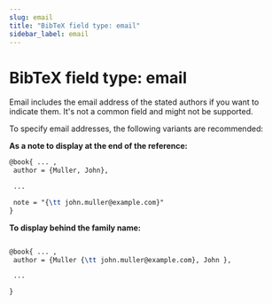 ```yaml
---
slug: email
title: "BibTeX field type: email"
sidebar_label: email
---
```


# BibTeX field type: email

Email includes the email address of the stated authors if you want to indicate them. It's not a common field and might not be supported.

To specify email addresses, the following variants are recommended:

**As a note to display at the end of the reference:**


```tex
@book{ ... ,
 author = {Muller, John},

 ...

 note = "{\tt john.muller@example.com}"
}
```

**To display behind the family name:**

```tex

@book{ ... ,
 author = {Muller {\tt john.muller@example.com}, John },

 ...

}
```

